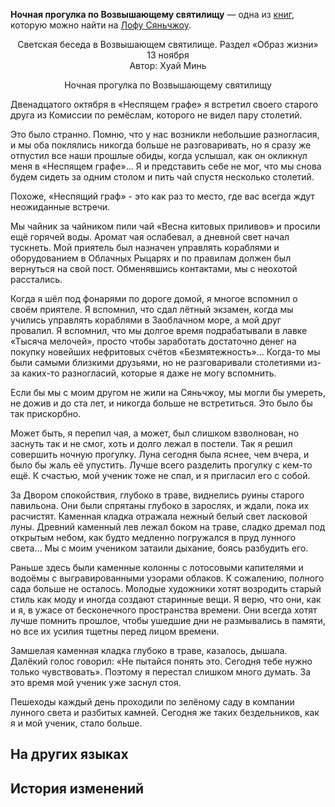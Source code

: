 {{Книга Инфобокс
|id           = 112
|Название     = Ночная прогулка по Возвышающему святилищу
|Изображение  = Item Xianzhou Parchment.png
|Мир          = Лофу Сяньчжоу
|Томов        = 1
|Автор        = <!--нужно добавить-->
|Описание     = Эссе, опубликованное в разделе литературных обзоров. На Сяньчжоу всегда было много страдальцев, которые любят поразглагольствовать.
|Том1         = {{tx}}
|Источник1    = {{tx|Отсутствует источник}}
|Персонажи    = 
|Фракции      = 
}}
'''Ночная прогулка по Возвышающему святилищу''' — одна из [[Книги|книг]], которую можно найти на [[Лофу Сяньчжоу]].
<!--
==Получение==
<gallery>
Книга НАЗВАНИЕ.png|НАЗВАНИЕ
Локация НАЗВАНИЕ.png|Расположение на карте. Ближайший пространственный якорь «[[НАЗВАНИЕ]]»
</gallery>
-->
<div align="center">Светская беседа в Возвышающем святилище. Раздел «Образ жизни»<br />
13 ноября<br />
Автор: Хуай Минь

Ночная прогулка по Возвышающему святилищу</div>

Двенадцатого октября в «Неспящем графе» я встретил своего старого друга из Комиссии по ремёслам, которого не видел пару столетий.

Это было странно. Помню, что у нас возникли небольшие разногласия, и мы оба поклялись никогда больше не разговаривать, но я сразу же отпустил все наши прошлые обиды, когда услышал, как он окликнул меня в «Неспящем графе»... Я и представить себе не мог, что мы снова будем сидеть за одним столом и пить чай спустя несколько столетий.

Похоже, «Неспящий граф» - это как раз то место, где вас всегда ждут неожиданные встречи.

Мы чайник за чайником пили чай «Весна китовых приливов» и просили ещё горячей воды. Аромат чая ослабевал, а дневной свет начал тускнеть. Мой приятель был назначен управлять кораблями и оборудованием в Облачных Рыцарях и по правилам должен был вернуться на свой пост. Обменявшись контактами, мы с неохотой расстались.

Когда я шёл под фонарями по дороге домой, я многое вспомнил о своём приятеле. Я вспомнил, что сдал лётный экзамен, когда мы учились управлять кораблями в Заоблачном море, а мой друг провалил. Я вспомнил, что мы долгое время подрабатывали в лавке «Тысяча мелочей», просто чтобы заработать достаточно денег на покупку новейших нефритовых счётов «Безмятежность»... Когда-то мы были самыми близкими друзьями, но не разговаривали столетиями из-за каких-то разногласий, которые я даже не могу вспомнить.

Если бы мы с моим другом не жили на Сяньчжоу, мы могли бы умереть, не дожив и до ста лет, и никогда больше не встретиться. Это было бы так прискорбно.

Может быть, я перепил чая, а может, был слишком взволнован, но заснуть так и не смог, хоть и долго лежал в постели. Так я решил совершить ночную прогулку. Луна сегодня была яснее, чем вчера, и было бы жаль её упустить. Лучше всего разделить прогулку с кем-то ещё. К счастью, мой ученик тоже не спал, и я пригласил его с собой.

За Двором спокойствия, глубоко в траве, виднелись руины старого павильона. Они были спрятаны глубоко в зарослях, и ждали, пока их расчистят. Каменная кладка отражала нежный белый свет ласковой луны. Древний каменный лев лежал боком на траве, сладко дремал под открытым небом, как будто медленно погружался в пруд лунного света... Мы с моим учеником затаили дыхание, боясь разбудить его.

Раньше здесь были каменные колонны с лотосовыми капителями и водоёмы с выгравированными узорами облаков. К сожалению, полного сада больше не осталось. Молодые художники хотят возродить старый стиль как моду и иногда создают старинные вещи. Я верю, что они, как и я, в ужасе от бесконечного пространства времени. Они всегда хотят лучше помнить прошлое, чтобы ушедшие дни не размывались в памяти, но все их усилия тщетны перед лицом времени.

Замшелая каменная кладка глубоко в траве, казалось, дышала. Далёкий голос говорил: «Не пытайся понять это. Сегодня тебе нужно только чувствовать». Поэтому я перестал слишком много думать. За это время мой ученик уже заснул стоя.

Пешеходы каждый день проходили по зелёному саду в компании лунного света и разбитых камней. Сегодня же таких бездельников, как я и мой ученик, стало больше.

==На других языках==
{{На других языках
|en   = An Evening Journey Through Exalting Sanctum
|zhs  = 记长乐天夜游
|zht  = 記長樂天夜遊
|ja   = 長楽天夜遊記
|ko   = 장낙천의 밤 여행기
|es   = Un paseo nocturno por el Sánctum de la Exaltación
|fr   = Une soirée au Sanctuaire de l'exaltation
|ru   = Ночная прогулка по Возвышающему святилищу
|th   = ย่ำราตรีผ่านแดนศักดิ์สิทธิ์
|vi   = Ghi Lại Chuyến Dạ Hành Trường Lạc Thiên
|de   = Abendliche Reise durchs Erhabene Heiligtum
|id   = Perjalanan Malam Melalui Exalting Sanctum
|pt   = Um Passeio Noturno pelo Santuário Glorificado
}}

==История изменений==
{{История изменений|2.7}}